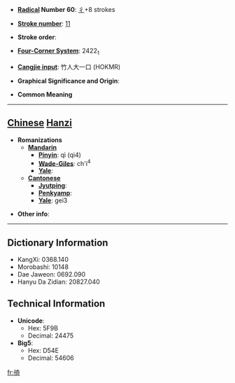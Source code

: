 * '''[[Wiktionary:Chinese radical index| Radical]] Number 60''': [[Wiktionary:Chinese radical index 彳|彳]]+8 strokes

* '''[[Wiktionary:Chinese total strokes index|Stroke number]]''': [[Wiktionary:Chinese total strokes index 11|11]]

* '''Stroke order''': 

* '''[[Wiktionary:Chinese four corner index|Four-Corner System]]''': 2422<sub>1</sub>

* '''[[Wiktionary:Chinese Cangjie index|Cangjie input]]''': 竹人大一口 (HOKMR)

* '''Graphical Significance and Origin''': 

* '''Common Meaning'''

----

== [[Chinese]] [[Hanzi]] ==

* '''Romanizations'''
** '''[[Mandarin]]'''
*** '''[[Pinyin]]''': qì (qi4)
*** '''[[Wade-Giles]]''': ch'i<sup>4</sup>
*** '''[[Yale]]''': 
** '''[[Cantonese]]'''
*** '''[[Jyutping]]''':
*** '''[[Penkyamp]]''': 
*** '''[[Yale]]''': gei3

* '''Other info''': 

----

== Dictionary Information ==

* KangXi: 0368.140
* Morobashi: 10148
* Dae Jaweon: 0692.090
* Hanyu Da Zidian: 20827.040

== Technical Information ==

* '''Unicode''':
** Hex: 5F9B
** Decimal: 24475
* '''Big5''':
** Hex: D54E
** Decimal: 54606

[[fr:徛]]
